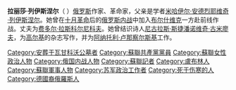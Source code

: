 '''拉丽莎·列伊斯涅尔'''（{{lang-ru|Лариса Михайловна Рейснер}} {{bd|1895年|5月13日|1926年|2月9日}}）[[俄罗斯|俄罗斯]]作家、革命家，父亲是学者[[米哈伊尔·安德烈耶维奇·列伊斯涅尔|米哈伊尔·安德烈耶维奇·列伊斯涅尔]]。她曾在[[十月革命|十月革命]]后的[[俄罗斯内战|俄罗斯内战]]中加入[[布尔什维克|布尔什维克]]一方赴前线作战。丈夫为[[费多尔·拉斯科尔尼科夫|费多尔·拉斯科尔尼科夫]]。她曾结识诗人[[尼古拉斯·斯捷潘诺维奇·古米廖夫|尼古拉斯·斯捷潘诺维奇·古米廖夫]]，为[[马克西姆·高尔基|高尔基]]的杂志写作，并为[[阿纳托利·卢那察尔斯基|阿纳托利·卢那察尔斯基]]工作。

{{DEFAULTSORT: Reissner, Larissa}}
[[Category:安葬于瓦甘科沃公墓者|Category:安葬于瓦甘科沃公墓者]]
[[Category:蘇聯共產黨黨員|Category:蘇聯共產黨黨員]]
[[Category:蘇聯女性政治人物|Category:蘇聯女性政治人物]]
[[Category:俄国内战人物|Category:俄国内战人物]]
[[Category:蘇聯記者|Category:蘇聯記者]]
[[Category:盧布林人|Category:盧布林人]]
[[Category:蘇聯軍事人物|Category:蘇聯軍事人物]]
[[Category:苏军政治工作者|Category:苏军政治工作者]]
[[Category:死于伤寒的人|Category:死于伤寒的人]]
[[Category:德國裔俄羅斯人|Category:德國裔俄羅斯人]]